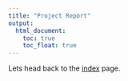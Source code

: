 ```yaml
---
title: "Project Report"
output: 
  html_document:
    toc: true
    toc_float: true
---
```



Lets head back to the [index](index.html) page.